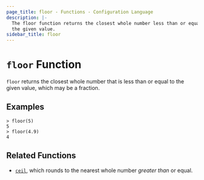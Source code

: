 ```yaml
---
page_title: floor - Functions - Configuration Language
description: |-
  The floor function returns the closest whole number less than or equal to
  the given value.
sidebar_title: floor
---
```


# `floor` Function

`floor` returns the closest whole number that is less than or equal to the
given value, which may be a fraction.

## Examples

```
> floor(5)
5
> floor(4.9)
4
```

## Related Functions

* [`ceil`](/language/functions/ceil), which rounds to the nearest whole number _greater than_
  or equal.
